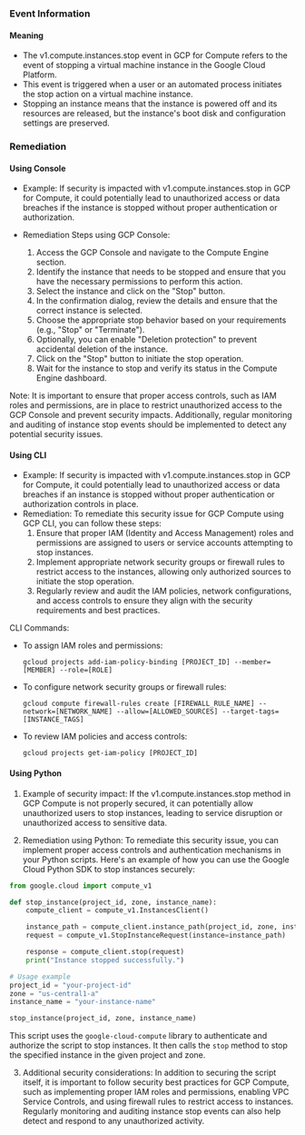 
### Event Information

#### Meaning

- The v1.compute.instances.stop event in GCP for Compute refers to the event of stopping a virtual machine instance in the Google Cloud Platform.
- This event is triggered when a user or an automated process initiates the stop action on a virtual machine instance.
- Stopping an instance means that the instance is powered off and its resources are released, but the instance's boot disk and configuration settings are preserved.

### Remediation

#### Using Console

- Example: If security is impacted with v1.compute.instances.stop in GCP for Compute, it could potentially lead to unauthorized access or data breaches if the instance is stopped without proper authentication or authorization.

- Remediation Steps using GCP Console:
  1. Access the GCP Console and navigate to the Compute Engine section.
  2. Identify the instance that needs to be stopped and ensure that you have the necessary permissions to perform this action.
  3. Select the instance and click on the "Stop" button.
  4. In the confirmation dialog, review the details and ensure that the correct instance is selected.
  5. Choose the appropriate stop behavior based on your requirements (e.g., "Stop" or "Terminate").
  6. Optionally, you can enable "Deletion protection" to prevent accidental deletion of the instance.
  7. Click on the "Stop" button to initiate the stop operation.
  8. Wait for the instance to stop and verify its status in the Compute Engine dashboard.

Note: It is important to ensure that proper access controls, such as IAM roles and permissions, are in place to restrict unauthorized access to the GCP Console and prevent security impacts. Additionally, regular monitoring and auditing of instance stop events should be implemented to detect any potential security issues.

#### Using CLI

- Example: If security is impacted with v1.compute.instances.stop in GCP for Compute, it could potentially lead to unauthorized access or data breaches if an instance is stopped without proper authentication or authorization controls in place.
- Remediation: To remediate this security issue for GCP Compute using GCP CLI, you can follow these steps:
  1. Ensure that proper IAM (Identity and Access Management) roles and permissions are assigned to users or service accounts attempting to stop instances.
  2. Implement appropriate network security groups or firewall rules to restrict access to the instances, allowing only authorized sources to initiate the stop operation.
  3. Regularly review and audit the IAM policies, network configurations, and access controls to ensure they align with the security requirements and best practices.

CLI Commands:
- To assign IAM roles and permissions:
  ```
  gcloud projects add-iam-policy-binding [PROJECT_ID] --member=[MEMBER] --role=[ROLE]
  ```
- To configure network security groups or firewall rules:
  ```
  gcloud compute firewall-rules create [FIREWALL_RULE_NAME] --network=[NETWORK_NAME] --allow=[ALLOWED_SOURCES] --target-tags=[INSTANCE_TAGS]
  ```
- To review IAM policies and access controls:
  ```
  gcloud projects get-iam-policy [PROJECT_ID]
  ```

#### Using Python

1. Example of security impact: If the v1.compute.instances.stop method in GCP Compute is not properly secured, it can potentially allow unauthorized users to stop instances, leading to service disruption or unauthorized access to sensitive data.

2. Remediation using Python: To remediate this security issue, you can implement proper access controls and authentication mechanisms in your Python scripts. Here's an example of how you can use the Google Cloud Python SDK to stop instances securely:

```python
from google.cloud import compute_v1

def stop_instance(project_id, zone, instance_name):
    compute_client = compute_v1.InstancesClient()

    instance_path = compute_client.instance_path(project_id, zone, instance_name)
    request = compute_v1.StopInstanceRequest(instance=instance_path)

    response = compute_client.stop(request)
    print("Instance stopped successfully.")

# Usage example
project_id = "your-project-id"
zone = "us-central1-a"
instance_name = "your-instance-name"

stop_instance(project_id, zone, instance_name)
```

This script uses the `google-cloud-compute` library to authenticate and authorize the script to stop instances. It then calls the `stop` method to stop the specified instance in the given project and zone.

3. Additional security considerations: In addition to securing the script itself, it is important to follow security best practices for GCP Compute, such as implementing proper IAM roles and permissions, enabling VPC Service Controls, and using firewall rules to restrict access to instances. Regularly monitoring and auditing instance stop events can also help detect and respond to any unauthorized activity.

